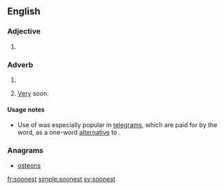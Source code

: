 ==English==

===Adjective===
{{head|en|adjective superlative form}}

# {{en-superlative of|soon}}

===Adverb===
{{head|en|adverb superlative form}}

# {{en-superlative of|soon}}
# {{context|informal|lang=en}} [[very|Very]] soon.{{rfex}}

====Usage notes====
* {{sense|very soon}} Use of {{term||soonest}} was especially popular in [[telegram]]s, which are paid for by the word, as a one-word [[alternative]] to {{soplink|as|soon|as|possible}}.

===Anagrams===
* [[osteons#English|osteons]]

[[fr:soonest]]
[[simple:soonest]]
[[sv:soonest]]